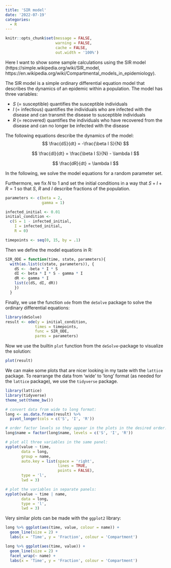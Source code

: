 ```yaml
---
title: 'SIR model'
date: '2022-07-19'
categories:
  - R
---
```


```r
knitr::opts_chunk$set(message = FALSE, 
                      warning = FALSE, 
                      cache = FALSE,
                      out.width = '100%')
```

Here I want to show some sample calculations using the SIR model (https://simple.wikipedia.org/wiki/SIR_model, https://en.wikipedia.org/wiki/Compartmental_models_in_epidemiology).

The SIR model is a simple ordinary differential equation model that describes the dynamics of an epidemic within a population. The model has three variables:

-   $S$ (= susceptible) quantifies the susceptible individuals
-   $I$ (= infectious) quantifies the individuals who are infected with the disease and can transmit the disease to susceptible individuals
-   $R$ (= recovered) quantifies the individuals who have recovered from the disease and can no longer be infected with the disease

The following equations describe the dynamics of the model: $$ \frac{dS}{dt} = -\frac{\beta I S}{N} $$

$$ \frac{dI}{dt} = \frac{\beta I S}{N} - \lambda I $$

$$ \frac{dR}{dt} = \lambda I $$

In the following, we solve the model equations for a random parameter set.

Furthermore, we fix $N$ to $1$ and set the initial conditions in a way that $S + I + R = 1$ so that $S$, $R$ and $I$ describe fractions of the population.

```r
parameters <- c(beta = 2, 
                gamma = 1)

infected_initial <- 0.01
initial_condition <- 
  c(S = 1 - infected_initial,
    I = infected_initial,
    R = 0)

timepoints <- seq(0, 15, by = .1)
```

Then we define the model equations in R:

```r
SIR_ODE = function(time, state, parameters){
  with(as.list(c(state, parameters)), {
    dS <- -beta * I * S
    dI <- beta * I * S - gamma * I
    dR <- gamma * I
    list(c(dS, dI, dR))
    })
  }
```

Finally, we use the function `ode` from the `deSolve` package to solve the ordinary differential equations:

```r
library(deSolve)
result <- ode(y = initial_condition, 
             times = timepoints, 
             func = SIR_ODE, 
             parms = parameters)
```

Now we use the builtin `plot` function from the `deSolve`-package to visualize the solution:

```r
plot(result)
```

We can make some plots that are nicer looking in my taste with the `lattice` package. To rearrange the data from 'wide' to 'long' format (as needed for the `lattice` package), we use the `tidyverse` package.

```r
library(lattice)
library(tidyverse)
theme_set(theme_bw())

# convert data from wide to long format:
long <- as.data.frame(result) %>% 
  pivot_longer(cols = c('S', 'I', 'R'))

# order factor levels so they appear in the plots in the desired order:
long$name = factor(long$name, levels = c('S', 'I', 'R'))

# plot all three variables in the same panel:
xyplot(value ~ time, 
       data = long, 
       group = name, 
       auto.key = list(space = 'right', 
                       lines = TRUE, 
                       points = FALSE), 
       type = 'l',
       lwd = 3)

# plot the variables in separate panels:
xyplot(value ~ time | name, 
       data = long, 
       type = 'l', 
       lwd = 3)
```

Very similar plots can be made with the `ggplot2` library:

```r
long %>% ggplot(aes(time, value, colour = name)) + 
  geom_line(size = 2) + 
  labs(x = 'Time', y = 'Fraction', colour = 'Compartment')

long %>% ggplot(aes(time, value)) + 
  geom_line(size = 2) +
  facet_wrap(~ name) +
  labs(x = 'Time', y = 'Fraction', colour = 'Compartment') 
```

